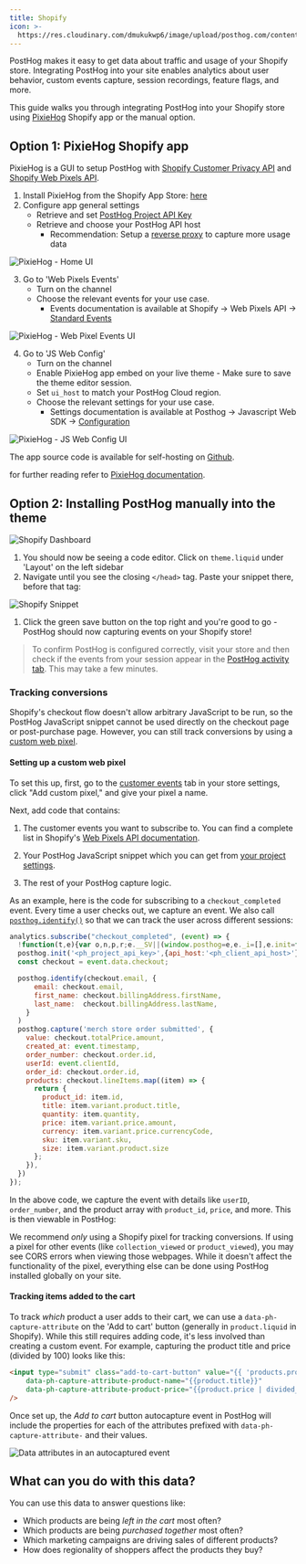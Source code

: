 ```yaml
---
title: Shopify
icon: >-
  https://res.cloudinary.com/dmukukwp6/image/upload/posthog.com/contents/images/docs/integrate/frameworks/shopify.svg
---
```



PostHog makes it easy to get data about traffic and usage of your Shopify store. Integrating PostHog into your site enables analytics about user behavior, custom events capture, session recordings, feature flags, and more.

This guide walks you through integrating PostHog into your Shopify store using [PixieHog](https://pixiehog.com/) Shopify app or the manual option.

## Option 1: PixieHog Shopify app

PixieHog is a GUI to setup PostHog with [Shopify Customer Privacy API](https://shopify.dev/docs/api/customer-privacy) and [Shopify Web Pixels API](https://shopify.dev/docs/api/web-pixels-api).

1. Install PixieHog from the Shopify App Store: [here](https://apps.shopify.com/pixiehog)
2. Configure app general settings
   - Retrieve and set [PostHog Project API Key](https://app.posthog.com/settings/project#variables)
   - Retrieve and choose your PostHog API host
      - Recommendation: Setup a [reverse proxy](https://posthog.com/docs/advanced/proxy) to capture more usage data

![PixieHog - Home UI](https://cdn.shopify.com/s/files/1/0890/6276/8969/files/home-min.png)

3. Go to 'Web Pixels Events'
   - Turn on the channel
   - Choose the relevant events for your use case.
      - Events documentation is available at Shopify -> Web Pixels API -> [Standard Events](https://shopify.dev/docs/api/web-pixels-api/standard-events)

![PixieHog - Web Pixel Events UI](https://cdn.shopify.com/s/files/1/0890/6276/8969/files/web-pixel-events-min.png)

4. Go to 'JS Web Config'
   - Turn on the channel
   - Enable PixieHog app embed on your live theme - Make sure to save the theme editor session.
   - Set `ui_host` to match your PostHog Cloud region.
   - Choose the relevant settings for your use case.
      - Settings documentation is available at Posthog -> Javascript Web SDK -> [Configuration](https://posthog.com/docs/libraries/js/config)

![PixieHog - JS Web Config UI](https://cdn.shopify.com/s/files/1/0890/6276/8969/files/js-web-config-min.png)

The app source code is available for self-hosting on [Github](https://github.com/celadonworks/pixiehog-app).

for further reading refer to [PixieHog documentation](https://pxhog.com/docs/introduction).

## Option 2: Installing PostHog manually into the theme

![Shopify Dashboard](https://res.cloudinary.com/dmukukwp6/image/upload/v1710055416/posthog.com/contents/images/tutorials/shopify/shopify-dashboard.png)

1. You should now be seeing a code editor. Click on `theme.liquid` under 'Layout' on the left sidebar
1. Navigate until you see the closing `</head>` tag. Paste your snippet there, before that tag:

![Shopify Snippet](https://res.cloudinary.com/dmukukwp6/image/upload/v1710055416/posthog.com/contents/images/tutorials/shopify/snippet.png)

1. Click the green save button on the top right and you're good to go - PostHog should now capturing events on your Shopify store!

> To confirm PostHog is configured correctly, visit your store and then check if the events from your session appear in the [PostHog activity tab](https://us.posthog.com/events). This may take a few minutes.

### Tracking conversions

Shopify's checkout flow doesn't allow arbitrary JavaScript to be run, so the PostHog JavaScript snippet cannot be used directly on the checkout page or post-purchase page. However, you can still track conversions by using a [custom web pixel](https://shopify.dev/docs/api/web-pixels-api#custom-web-pixels).

#### Setting up a custom web pixel

To set this up, first, go to the [customer events](https://admin.shopify.com/settings/customer_events) tab in your store settings, click "Add custom pixel," and give your pixel a name.

Next, add code that contains:

1. The customer events you want to subscribe to. You can find a complete list in Shopify's [Web Pixels API documentation](https://shopify.dev/docs/api/web-pixels-api/standard-events).

2. Your PostHog JavaScript snippet which you can get from [your project settings](https://us.posthog.com/settings/project#snippet).

3. The rest of your PostHog capture logic. 

As an example, here is the code for subscribing to a `checkout_completed` event. Every time a user checks out, we capture an event. We also call [`posthog.identify()`](/docs/product-analytics/identify) so that we can track the user across different sessions:

```js
analytics.subscribe("checkout_completed", (event) => {
  !function(t,e){var o,n,p,r;e.__SV||(window.posthog=e,e._i=[],e.init=function(i,s,a){function g(t,e){var o=e.split(".");2==o.length&&(t=t[o[0]],e=o[1]),t[e]=function(){t.push([e].concat(Array.prototype.slice.call(arguments,0)))}}(p=t.createElement("script")).type="text/javascript",p.crossOrigin="anonymous",p.async=!0,p.src=s.api_host+"/static/array.js",(r=t.getElementsByTagName("script")[0]).parentNode.insertBefore(p,r);var u=e;for(void 0!==a?u=e[a]=[]:a="posthog",u.people=u.people||[],u.toString=function(t){var e="posthog";return"posthog"!==a&&(e+="."+a),t||(e+=" (stub)"),e},u.people.toString=function(){return u.toString(1)+".people (stub)"},o="capture identify alias people.set people.set_once set_config register register_once unregister opt_out_capturing has_opted_out_capturing opt_in_capturing reset isFeatureEnabled onFeatureFlags getFeatureFlag getFeatureFlagPayload reloadFeatureFlags group updateEarlyAccessFeatureEnrollment getEarlyAccessFeatures getActiveMatchingSurveys getSurveys getNextSurveyStep onSessionId".split(" "),n=0;n<o.length;n++)g(u,o[n]);e._i.push([i,s,a])},e.__SV=1)}(document,window.posthog||[]);
  posthog.init('<ph_project_api_key>',{api_host:'<ph_client_api_host>'})
  const checkout = event.data.checkout;

  posthog.identify(checkout.email, {
      email: checkout.email,
      first_name: checkout.billingAddress.firstName,
      last_name:  checkout.billingAddress.lastName,
    }
  )
  posthog.capture('merch store order submitted', {
    value: checkout.totalPrice.amount,
    created_at: event.timestamp,
    order_number: checkout.order.id,
    userId: event.clientId,
    order_id: checkout.order.id,
    products: checkout.lineItems.map((item) => {
      return {
        product_id: item.id,
        title: item.variant.product.title,
        quantity: item.quantity,
        price: item.variant.price.amount,
        currency: item.variant.price.currencyCode,
        sku: item.variant.sku,
        size: item.variant.product.size
      };
    }),
  })
});
```

In the above code, we capture the event with details like `userID`, `order_number`, and the product array with `product_id`, `price`, and more. This is then viewable in PostHog:

<ProductScreenshot 
  imageLight={eventLight} 
  imageDark={eventDark} 
  alt="Shopify events in PostHog" 
/>

We recommend _only_ using a Shopify pixel for tracking conversions. If using a pixel for other events (like `collection_viewed` or `product_viewed`), you may see CORS errors when viewing those webpages. While it doesn't affect the functionality of the pixel, everything else can be done using PostHog installed globally on your site.

#### Tracking items added to the cart

To track _which_ product a user adds to their cart, we can use a `data-ph-capture-attribute` on the 'Add to cart' button (generally in `product.liquid` in Shopify). While this still requires adding code, it's less involved than creating a custom event. For example, capturing the product title and price (divided by 100) looks like this:

```html
<input type="submit" class="add-to-cart-button" value="{{ 'products.product.add_to_cart' | t }}" 
    data-ph-capture-attribute-product-name="{{product.title}}" 
    data-ph-capture-attribute-product-price="{{product.price | divided_by: 100 }}"
/>
```

Once set up, the _Add to cart_ button autocapture event in PostHog will include the properties for each of the attributes prefixed with `data-ph-capture-attribute-` and their values.

![Data attributes in an autocaptured event](https://res.cloudinary.com/dmukukwp6/image/upload/v1710055416/posthog.com/contents/images/tutorials/shopify/autocapture-data-attributes.png)

## What can you do with this data?

You can use this data to answer questions like:

- Which products are being _left in the cart_ most often?
- Which products are being _purchased together_ most often?
- Which marketing campaigns are driving sales of different products?
- How does regionality of shoppers affect the products they buy?

